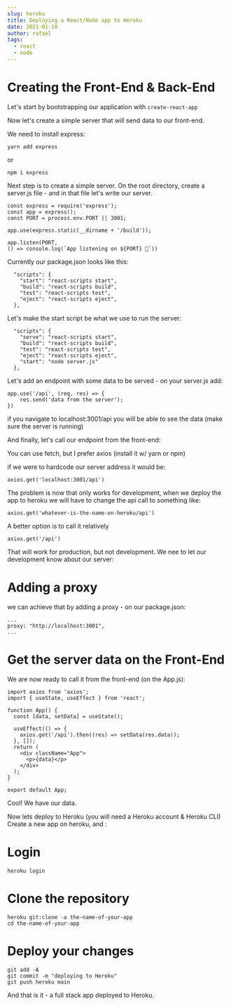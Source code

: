 ```yaml
---
slug: heroku
title: Deploying a React/Node app to Heroku
date: 2021-01-10
author: rafael
tags:
  - react
  - node
---
```


# Creating the Front-End & Back-End

Let's start by bootstrapping our application with `create-react-app`

Now let's create a simple server that will send data to our front-end.

We need to install express:

```
yarn add express
```

or

```
npm i express
```

Next step is to create a simple server.
On the root directory, create a server.js file - and in that file let's write our server.

```
const express = require('express');
const app = express();
const PORT = process.env.PORT || 3001;

app.use(express.static(__dirname + '/build'));

app.listen(PORT,
() => console.log(`App listening on ${PORT} 🚀`))
```

Currently our package.json looks like this:

```
  "scripts": {
    "start": "react-scripts start",
    "build": "react-scripts build",
    "test": "react-scripts test",
    "eject": "react-scripts eject",
  },
```

Let's make the start script be what we use to run the server:

```
  "scripts": {
    "serve": "react-scripts start",
    "build": "react-scripts build",
    "test": "react-scripts test",
    "eject": "react-scripts eject",
    "start": "node server.js"
  },
```

Let's add an endpoint with some data to be served - on your server.js add:

```
app.use('/api', (req, res) => {
    res.send('data from the server');
})
```

if you navigate to localhost:3001/api you will be able to see the data (make sure the server is running)

And finally, let's call our endpoint from the front-end:

You can use fetch, but I prefer axios (install it w/ yarn or npm)

if we were to hardcode our server address it would be:

```
axios.get('localhost:3001/api')
```

The problem is now that only works for development, when we deploy the app to heroku we will have to change the api call to something like:

```
axios.get('whatever-is-the-name-on-heroku/api')
```

A better option is to call it relatively

```
axios.get('/api')
```

That will work for production, but not development.
We nee to let our development know about our server:

# Adding a proxy

we can achieve that by adding a proxy - on our package.json:

```
...
proxy: "http://localhost:3001",
...
```

# Get the server data on the Front-End

We are now ready to call it from the front-end (on the App.js):

```
import axios from 'axios';
import { useState, useEffect } from 'react';

function App() {
  const [data, setData] = useState();

  useEffect(() => {
    axios.get('/api').then((res) => setData(res.data));
  }, []);
  return (
    <div className="App">
      <p>{data}</p>
    </div>
  );
}

export default App;
```

Cool! We have our data.

Now lets deploy to Heroku (you will need a Heroku account & Heroku CLI)
Create a new app on heroku, and :

# Login

```
heroku login
```

# Clone the repository

```
heroku git:clone -a the-name-of-your-app
cd the-name-of-your-app
```

# Deploy your changes

```
git add -A
git commit -m "deploying to Heroku"
git push heroku main
```

And that is it - a full stack app deployed to Heroku.
